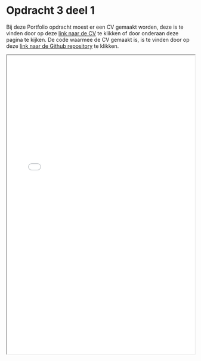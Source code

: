 # Opdracht 3 deel 1

Bij deze Portfolio opdracht moest er een CV gemaakt worden, deze is te vinden door op deze
[link naar de CV](004_Portfolio_opdracht_3_1_CV.pdf) te klikken of door onderaan deze pagina te kijken. De code waarmee de CV gemaakt is, is te vinden door op deze [link naar de Github repository](https://github.com/nonnehodes01/Datascience2_portfolio/tree/main/portfolio_opdracht_3/Portfolio_opdracht_3_1_Nonne_Hodes_1756864) te klikken. 


<iframe src="004_Portfolio_opdracht_3_1_CV.pdf" width="100%" height="800px"></iframe>
